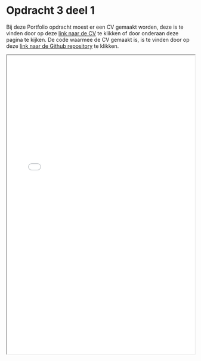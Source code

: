 # Opdracht 3 deel 1

Bij deze Portfolio opdracht moest er een CV gemaakt worden, deze is te vinden door op deze
[link naar de CV](004_Portfolio_opdracht_3_1_CV.pdf) te klikken of door onderaan deze pagina te kijken. De code waarmee de CV gemaakt is, is te vinden door op deze [link naar de Github repository](https://github.com/nonnehodes01/Datascience2_portfolio/tree/main/portfolio_opdracht_3/Portfolio_opdracht_3_1_Nonne_Hodes_1756864) te klikken. 


<iframe src="004_Portfolio_opdracht_3_1_CV.pdf" width="100%" height="800px"></iframe>
